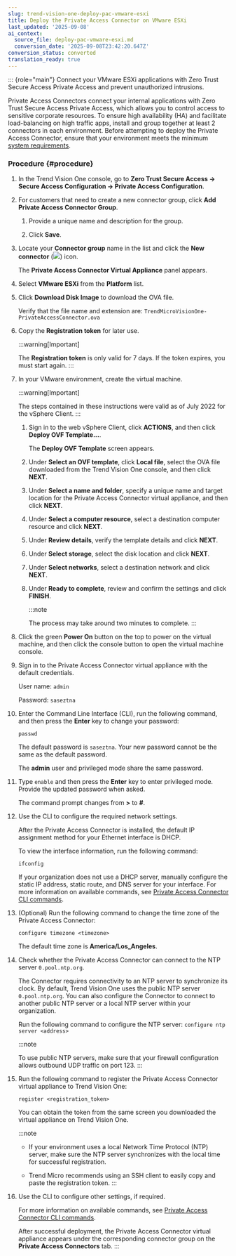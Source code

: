 ```yaml
---
slug: trend-vision-one-deploy-pac-vmware-esxi
title: Deploy the Private Access Connector on VMware ESXi
last_updated: '2025-09-08'
ai_context:
  source_file: deploy-pac-vmware-esxi.md
  conversion_date: '2025-09-08T23:42:20.647Z'
conversion_status: converted
translation_ready: true
---
```


::: {role="main"}
Connect your VMware ESXi applications with Zero Trust Secure Access Private Access and prevent unauthorized intrusions.

Private Access Connectors connect your internal applications with Zero Trust Secure Access Private Access, which allows you to control access to sensitive corporate resources. To ensure high availability (HA) and facilitate load-balancing on high traffic apps, install and group together at least 2 connectors in each environment. Before attempting to deploy the Private Access Connector, ensure that your environment meets the minimum [system requirements](pa-connector-system-reqs.mdx).

### Procedure {#procedure}

1.  In the Trend Vision One console, go to **Zero Trust Secure Access → Secure Access Configuration → Private Access Configuration**.

2.  For customers that need to create a new connector group, click **Add Private Access Connector Group**.

    1.  Provide a unique name and description for the group.

    2.  Click **Save**.

3.  Locate your **Connector group** name in the list and click the **New connector** (![](/images/add_connector=683f3c84-a774-40c0-bd9b-4663fcd2b53f.webp)) icon.

    The **Private Access Connector Virtual Appliance** panel appears.

4.  Select **VMware ESXi** from the **Platform** list.

5.  Click **Download Disk Image** to download the OVA file.

    Verify that the file name and extension are: `TrendMicroVisionOne-PrivateAccessConnector.ova`

6.  Copy the **Registration token** for later use.

    :::warning[Important]

    The **Registration token** is only valid for 7 days. If the token expires, you must start again.
    :::

7.  In your VMware environment, create the virtual machine.

    :::warning[Important]

    The steps contained in these instructions were valid as of July 2022 for the vSphere Client.
    :::

    1.  Sign in to the web vSphere Client, click **ACTIONS**, and then click **Deploy OVF Template...**.

        The **Deploy OVF Template** screen appears.

    2.  Under **Select an OVF template**, click **Local file**, select the OVA file downloaded from the Trend Vision One console, and then click **NEXT**.

    3.  Under **Select a name and folder**, specify a unique name and target location for the Private Access Connector virtual appliance, and then click **NEXT**.

    4.  Under **Select a computer resource**, select a destination computer resource and click **NEXT**.

    5.  Under **Review details**, verify the template details and click **NEXT**.

    6.  Under **Select storage**, select the disk location and click **NEXT**.

    7.  Under **Select networks**, select a destination network and click **NEXT**.

    8.  Under **Ready to complete**, review and confirm the settings and click **FINISH**.

        :::note

        The process may take around two minutes to complete.
        :::

8.  Click the green **Power On** button on the top to power on the virtual machine, and then click the console button to open the virtual machine console.

9.  Sign in to the Private Access Connector virtual appliance with the default credentials.

    User name: `admin`

    Password: `saseztna`

10. Enter the Command Line Interface (CLI), run the following command, and then press the **Enter** key to change your password:

    `passwd`

    The default password is `saseztna`. Your new password cannot be the same as the default password.

    The **admin** user and privileged mode share the same password.

11. Type `enable` and then press the **Enter** key to enter privileged mode. Provide the updated password when asked.

    The command prompt changes from **\>** to **\#**.

12. Use the CLI to configure the required network settings.

    After the Private Access Connector is installed, the default IP assignment method for your Ethernet interface is DHCP.

    To view the interface information, run the following command:

    `ifconfig`

    If your organization does not use a DHCP server, manually configure the static IP address, static route, and DNS server for your interface. For more information on available commands, see [Private Access Connector CLI commands](private-access-connector-cli.mdx).

13. (Optional) Run the following command to change the time zone of the Private Access Connector:

    `configure timezone <timezone>`

    The default time zone is **America/Los_Angeles**.

14. Check whether the Private Access Connector can connect to the NTP server `0.pool.ntp.org`.

    The Connector requires connectivity to an NTP server to synchronize its clock. By default, Trend Vision One uses the public NTP server `0.pool.ntp.org`. You can also configure the Connector to connect to another public NTP server or a local NTP server within your organization.

    Run the following command to configure the NTP server: `configure ntp server <address>`

    :::note

    To use public NTP servers, make sure that your firewall configuration allows outbound UDP traffic on port 123.
    :::

15. Run the following command to register the Private Access Connector virtual appliance to Trend Vision One:

    `register <registration_token>`

    You can obtain the token from the same screen you downloaded the virtual appliance on Trend Vision One.

    :::note

    - If your environment uses a local Network Time Protocol (NTP) server, make sure the NTP server synchronizes with the local time for successful registration.

    - Trend Micro recommends using an SSH client to easily copy and paste the registration token.
    :::

16. Use the CLI to configure other settings, if required.

    For more information on available commands, see [Private Access Connector CLI commands](private-access-connector-cli.mdx).

    After successful deployment, the Private Access Connector virtual appliance appears under the corresponding connector group on the **Private Access Connectors** tab.
:::

